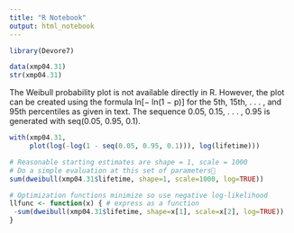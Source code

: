 ```yaml
---
title: "R Notebook"
output: html_notebook
---
```


```r
library(Devore7)

data(xmp04.31)
str(xmp04.31)
```

The Weibull probability plot is not available directly in R. However, the plot
can be created using the formula ln[− ln(1 − p)] for the 5th, 15th, . . . , and 95th
percentiles as given in text. The sequence 0.05, 0.15, . . . , 0.95 is generated with
seq(0.05, 0.95, 0.1).

```r
with(xmp04.31, 
     plot(log(-log(1 - seq(0.05, 0.95, 0.1))), log(lifetime)))
```

```r
# Reasonable starting estimates are shape = 1, scale = 1000
# Do a simple evaluation at this set of parameters￿
sum(dweibull(xmp04.31$lifetime, shape=1, scale=1000, log=TRUE))


```

```r
# Optimization functions minimize so use negative log-likelihood
llfunc <- function(x) { # express as a function
 -sum(dweibull(xmp04.31$lifetime, shape=x[1], scale=x[2], log=TRUE))
}
```

